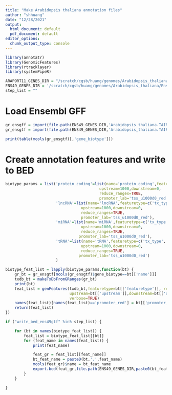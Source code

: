 ```yaml
---
title: "Make Arabidopsis thaliana annotation files"
author: "shhuang"
date: "12/28/2021"
output:
  html_document: default
  pdf_document: default
editor_options: 
  chunk_output_type: console
---
```


```r
library(annotatr)
library(GenomicFeatures)
library(rtracklayer)
library(systemPipeR)
```

```r
ARAPORT11_GENES_DIR = "/scratch/cgsb/huang/genomes/Arabidopsis_thaliana/TAIR/Araport11/Annotation/Archives/archive-2016-06/Genes"
ENS49_GENES_DIR = '/scratch/cgsb/huang/genomes/Arabidopsis_thaliana/Ensembl/TAIR10/Annotation/Archives/archive-2020-09-06-11-02/Genes'
step_list = ""
```

# Load Ensembl GFF

```r
gr_ensgff = import(file.path(ENS49_GENES_DIR,'Arabidopsis_thaliana.TAIR10.49.gff3'))
gr_ensgtf = import(file.path(ENS49_GENES_DIR,'Arabidopsis_thaliana.TAIR10.49.gtf'))

print(table(mcols(gr_ensgtf)[,'gene_biotype']))
```

# Create annotation features and write to BED
```r
biotype_params = list('protein_coding'=list(name='protein_coding',featuretype='all',
                                         upstream=1000,downstream=0,
                                         reduce_ranges=TRUE,
                                         promoter_lab='tss_u1000d0_red'),
                      'lncRNA'=list(name='lncRNA',featuretype=c('tx_type','exon','promoter'),
                                 upstream=1000,downstream=0,
                                 reduce_ranges=TRUE,
                                 promoter_lab='tss_u1000d0_red'),
                      'miRNA'=list(name='miRNA',featuretype=c('tx_type','exon','promoter'),
                                 upstream=1000,downstream=0,
                                 reduce_ranges=TRUE,
                                promoter_lab='tss_u1000d0_red'),
                      'tRNA'=list(name='tRNA',featuretype=c('tx_type','exon','promoter'),
                                 upstream=1000,downstream=0,
                                 reduce_ranges=TRUE,
                                promoter_lab='tss_u1000d0_red')
                      )

biotype_feat_list = lapply(biotype_params,function(bt) {    
    gr_bt = gr_ensgtf[mcols(gr_ensgtf)$gene_biotype==bt[['name']]]
    txdb_bt = makeTxDbFromGRanges(gr_bt)
    print(bt)
    feat_list = genFeatures(txdb_bt,featuretype=bt[['featuretype']], reduce_ranges=bt[['reduce_ranges']],
                            upstream=bt[['upstream']],downstream=bt[['downstream']],
                            verbose=TRUE)
    names(feat_list)[names(feat_list)=='promoter_red'] = bt[['promoter_lab']]
    return(feat_list)
})

if ("write_bed_ens49gtf" %in% step_list) {

	for (bt in names(biotype_feat_list)) {
        feat_list = biotype_feat_list[[bt]]
        for (feat_name in names(feat_list)) {
            print(feat_name)

            feat_gr = feat_list[[feat_name]]
            bt_feat_name = paste0(bt,'.',feat_name)
            mcols(feat_gr)$name = bt_feat_name
            export.bed(feat_gr,file.path(ENS49_GENES_DIR,paste0(bt_feat_name,'.bed')))
        }
    }

}
    

```
